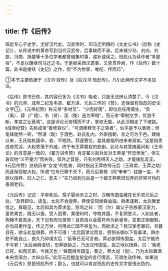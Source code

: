 ```yaml
---
---
---
```

title: 作《后传》
---



班彪专心于史学，尤好汉代史。汉武帝时，司马迁所撰的《太史公书》（后称《史记》），从传说中的黄帝写到当代汉武帝，后事缺而不录。后来褚少孙、刘向、刘歆、冯商、扬雄等十多位学者都曾缀集时事，或补或续之。班彪认为续作者“多鄙俗”，不足以踵继司马迁之书。于是继采西汉遗事，又旁贯异闻，作《后传》数十篇。此书是接续《史记》之作，但“不为世家，唯纪、传而已”。

①本节主要依据于《汉书·叙传》及《后汉书·班彪传》，凡引此两传文字不另加注。

《后传》原书已佚，其内容已多为《汉书》吸收，只是无法辨认清楚了。今《汉书》的元帝、成帝二纪及韦贤、翟方进、元后三传的《赞》，还保留有班彪的史论文字①。《元帝纪赞》称元帝“多材艺”、“少而好儒”，即位后任用儒生，“贡（禹）、薛（广德）、韦（贤）、匡（衡）迭为宰相”，而元帝“牵制文字，优游不断，孝宣之业衰焉”。这是评论元帝懦而不才，掌权无能，从此汉朝走了下坡路。《成帝纪赞》先称成帝“善修容仪”，“可谓穆穆天子之容者”，似乎是予以表扬；但笔锋陡然一转，“然湛（耽）于酒色，赵氏乱内，外家擅朝，言之可为于邑。建始以来，王氏始执国命，哀、平短祚。莽遂篡位，盖其威福所由来者渐矣。”这是指责成帝荒淫，大权旁落于外戚，终于有王莽篡权的悲剧。此论与其答隗嚣问和《王命论》的含意是一致的。《翟方进传赞》肯定翟义起兵反对王莽是“怀忠愤发”，但又哀叹他“义不量力”而失败，弦外之音是，只有刘秀得天人之助，才能拨乱反正。《元后传赞》总结历来“女宠”的危害，同时指出王莽依恃元后（王政君，王莽之姑）而逐渐窃取大权。所谓“位号已移于天下，而元后卷卷（同“拳拳”）犹握一玺，不欲以授莽，妇人之仁，悲夫！”实乃讽刺元后是一个被王莽欺诳玩弄的非常可怜的愚弱老妇。

《元后传》记述：平帝死后，孺子婴尚未立之时，汉朝传国玺藏在长乐宫元后之处。“及莽即位，请玺，太后不肯授莽。莽使安阳侯舜谕指。舜素谨敕，太后雅爱信之。舜既见，太后知其为莽求玺，怒骂之曰：‘而（尔）属父子宗族蒙汉家力，富贵累世，既无以报，受人孤寄，乘便利时，夺取其国，不复顾恩义。人如此者，狗猪不食其余，天下岂有而兄弟邪！且若自以金匮符命为新皇帝，变更正朔服制，亦当自更作玺，传之万世，何用此亡国不祥玺为，而欲求之？我汉家老寡妇，旦暮且死，欲与此玺俱葬，终不可得！’太后因涕泣而言，旁侧长御以下皆垂涕。舜亦悲不能自止，良久乃仰谓太后：‘臣等已无可言者。莽必欲得传国玺，太后宁能终不与邪！’太后闻舜语切，恐莽欲胁之，乃出汉传国玺，投之地以授舜，曰：‘我老已死，如而兄弟，今族灭也！’舜既得传国玺，奏之，莽大说（悦），乃为太后置酒未央宫渐台，大纵众乐。”此写元后握玺投玺的言行情态，可谓生动传神。如果说《元后传》原是班彪所作；那么，也就可以肯定班彪的史传文字是很出色的。